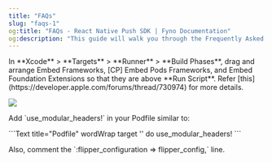 ```yaml
---
title: "FAQs"
slug: "faqs-1"
og:title: "FAQs - React Native Push SDK | Fyno Documentation"
og:description: "This guide will walk you through the Frequently Asked Questions when getting your app ready for push notifications."
---
```


<AccordionGroup>
<Accordion title="Build Issue: Error (Xcode): Cycle inside Runner; building could produce unreliable results">

<p>In **Xcode** > **Targets** > **Runner** > **Build Phases**, drag and arrange Embed Frameworks, [CP] Embed Pods Frameworks, and Embed Foundation Extensions so that they are above **Run Script**. Refer [this](https://developer.apple.com/forums/thread/730974) for more details.</p>

![](/images/react_FAQ.png)

</Accordion>

<Accordion title = "Pod install issue: [!] The following Swift pods cannot yet be integrated as static libraries: The Swift pod fyno-push-ios depends upon FMDB, which does not define modules. To opt into those targets generating module maps (which is necessary to import them from Swift when building as static libraries), you may set use_modular_headers! globally in your Podfile, or specify :modular_headers => true for particular dependencies.">
<p></p>
<p>Add `use_modular_headers!` in your Podfile similar to:</p>
```Text title="Podfile" wordWrap
target '<application_name>' do
  use_modular_headers!
```
<p>Also, comment the `:flipper_configuration => flipper_config,` line.</p>
</Accordion>
</AccordionGroup>
